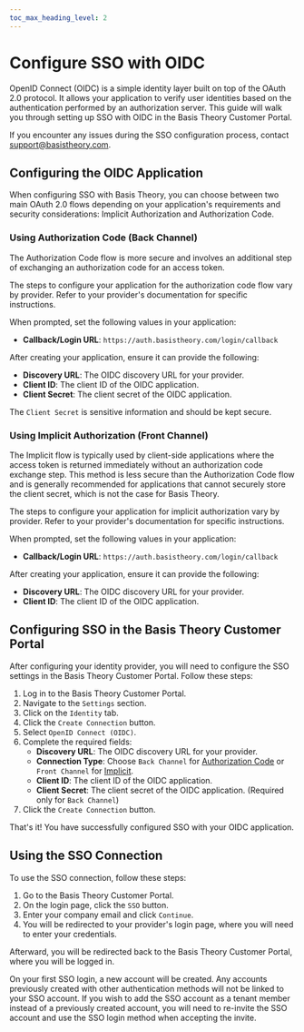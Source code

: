 ```yaml
---
toc_max_heading_level: 2
---
```



# Configure SSO with OIDC

OpenID Connect (OIDC) is a simple identity layer built on top of the OAuth 2.0 protocol. It allows your application to verify user identities based on the authentication performed by an authorization server.
This guide will walk you through setting up SSO with OIDC in the Basis Theory Customer Portal.

<Alert>If you encounter any issues during the SSO configuration process, contact <a href="mailto:support@basistheory.com">support@basistheory.com</a>.</Alert>

## Configuring the OIDC Application

When configuring SSO with Basis Theory, you can choose between two main OAuth 2.0 flows depending on your application's requirements and security considerations: Implicit Authorization and Authorization Code.

### Using Authorization Code (Back Channel)

The Authorization Code flow is more secure and involves an additional step of exchanging an authorization code for an access token.

The steps to configure your application for the authorization code flow vary by provider.
Refer to your provider's documentation for specific instructions.

When prompted, set the following values in your application:
- **Callback/Login URL**: `https://auth.basistheory.com/login/callback`

After creating your application, ensure it can provide the following:

- **Discovery URL**: The OIDC discovery URL for your provider.
- **Client ID**: The client ID of the OIDC application.
- **Client Secret**: The client secret of the OIDC application.

<Alert type={Alerts.WARNING}>The `Client Secret` is sensitive information and should be kept secure.</Alert>

### Using Implicit Authorization (Front Channel)

The Implicit flow is typically used by client-side applications where the access token is returned immediately without an authorization code exchange step.
This method is less secure than the Authorization Code flow and is generally recommended for applications that cannot securely store the client secret, which is not the case for Basis Theory.

The steps to configure your application for implicit authorization vary by provider.
Refer to your provider's documentation for specific instructions.

When prompted, set the following values in your application:
- **Callback/Login URL**: `https://auth.basistheory.com/login/callback`

After creating your application, ensure it can provide the following:

- **Discovery URL**: The OIDC discovery URL for your provider.
- **Client ID**: The client ID of the OIDC application.

## Configuring SSO in the Basis Theory Customer Portal

After configuring your identity provider, you will need to configure the SSO settings in the Basis Theory Customer Portal.
Follow these steps:

1. Log in to the Basis Theory Customer Portal.
2. Navigate to the `Settings` section.
3. Click on the `Identity` tab.
4. Click the `Create Connection` button.
5. Select `OpenID Connect (OIDC)`.
6. Complete the required fields:
   - **Discovery URL**: The OIDC discovery URL for your provider.
   - **Connection Type**: Choose `Back Channel` for [Authorization Code](#using-authorization-code-back-channel) or `Front Channel` for [Implicit](#using-implicit-authorization-front-channel).
   - **Client ID**: The client ID of the OIDC application.
   - **Client Secret**: The client secret of the OIDC application. (Required only for `Back Channel`)
7. Click the `Create Connection` button.

That's it! You have successfully configured SSO with your OIDC application.

## Using the SSO Connection

To use the SSO connection, follow these steps:

1. Go to the Basis Theory Customer Portal.
2. On the login page, click the `SSO` button.
3. Enter your company email and click `Continue`.
4. You will be redirected to your provider's login page, where you will need to enter your credentials.

Afterward, you will be redirected back to the Basis Theory Customer Portal, where you will be logged in.

<Alert>On your first SSO login, a new account will be created. Any accounts previously created with other authentication methods will not be linked to your SSO account.
If you wish to add the SSO account as a tenant member instead of a previously created account, you will need to re-invite the SSO account and use the SSO login method when accepting the invite.</Alert>
